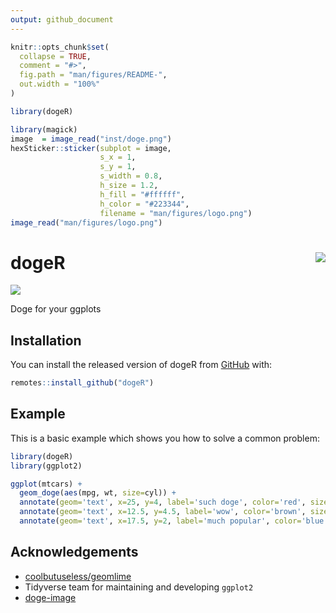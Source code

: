 ```yaml
---
output: github_document
---
```


<!-- README.md is generated from README.Rmd. Please edit that file -->

```r
knitr::opts_chunk$set(
  collapse = TRUE,
  comment = "#>",
  fig.path = "man/figures/README-",
  out.width = "100%"
)

library(dogeR)
```


```r
library(magick)
image  = image_read("inst/doge.png")
hexSticker::sticker(subplot = image,
                    s_x = 1,
                    s_y = 1,
                    s_width = 0.8,
                    h_size = 1.2,
                    h_fill = "#ffffff",
                    h_color = "#223344",
                    filename = "man/figures/logo.png")
image_read("man/figures/logo.png")

```


# dogeR <img src="man/figures/logo.png" align="right" heigh=230/>



<!-- badges: start -->
![](https://img.shields.io/badge/usage-meme-yellow.svg)
<!-- badges: end -->

Doge for your ggplots

## Installation

You can install the released version of dogeR from [GitHub](https://github.com/mohit2152sharma/dogeR) with:

``` r
remotes::install_github("dogeR")
```

## Example

This is a basic example which shows you how to solve a common problem:

```r
library(dogeR)
library(ggplot2)

ggplot(mtcars) + 
  geom_doge(aes(mpg, wt, size=cyl)) +
  annotate(geom='text', x=25, y=4, label='such doge', color='red', size=8, fontface='bold') +
  annotate(geom='text', x=12.5, y=4.5, label='wow', color='brown', size=8, fontface='bold') +
  annotate(geom='text', x=17.5, y=2, label='much popular', color='blue', size=8, fontface='bold')
```

## Acknowledgements

* [coolbutuseless/geomlime](https://github.com/coolbutuseless/geomlime)
* Tidyverse team for maintaining and developing `ggplot2`
* [doge-image](https://www.pngaaa.com/detail/34415)
